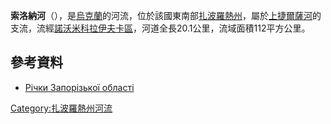 '''索洛納河'''（{{lang-uk|Нижня Солона}}），是[[烏克蘭|烏克蘭]]的河流，位於該國東南部[[扎波羅熱州|扎波羅熱州]]，屬於[[上捷爾薩河|上捷爾薩河]]的支流，流經[[諾沃米科拉伊夫卡區|諾沃米科拉伊夫卡區]]，河道全長20.1公里，流域面積112平方公里。

==參考資料==
* [https://archive.is/20121205080230/http://rybohorona.zp.ua/ljubytelske-rybalstvo/richky-zaporizkoji-oblasti Річки Запорізької області]

{{DEFAULTSORT:Солона (права притока Верхньої Терси)}}
[[Category:扎波羅熱州河流|Category:扎波羅熱州河流]]


{{Ukraine-river-stub}}